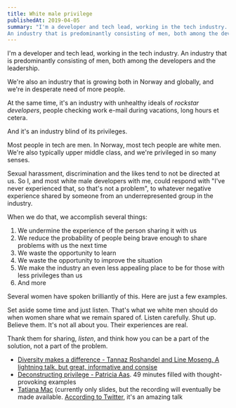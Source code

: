 ```yaml
---
title: White male privilege
publishedAt: 2019-04-05
summary: "I'm a developer and tech lead, working in the tech industry. 
An industry that is predominantly consisting of men, both among the developers and the leadership."
---
```

I'm a developer and tech lead, working in the tech industry. 
An industry that is predominantly consisting of men, both among the developers and the leadership.

We're also an industry that is growing both in Norway and globally, 
and we're in desperate need of more people.

At the same time, it's an industry with unhealthy ideals of _rockstar developers_, people checking work e-mail during vacations, long hours et cetera.

And it's an industry blind of its privileges.

Most people in tech are men. In Norway, most tech people are white men. 
We're also typically upper middle class, and we're privileged in so many senses.

Sexual harassment, discrimination and the likes tend to not be directed at us. 
So I, and most white male developers with me, could respond with "I've never experienced that, so that's not a problem",
to whatever negative experience shared by someone from an underrepresented group in the industry.

When we do that, we accomplish several things:
<ol>
    <li>We undermine the experience of the person sharing it with us</li>
    <li>We reduce the probability of people being brave enough to share problems with us the next time</li>
    <li>We waste the opportunity to learn</li>
    <li>We waste the opportunity to improve the situation</li>
    <li>We make the industry an even less appealing place to be for those with less privileges than us</li>
    <li>And more</li>
</ol>

Several women have spoken brilliantly of this. Here are just a few examples. 

Set aside some time and just listen. That's what we white men should do when women share what we remain spared of.
Listen carefully. Shut up. Believe them. It's not all about you. Their experiences are real. 

Thank them for sharing, _listen_, and think how you can be a part of the solution, not a part of the problem.

<ul>
<li><a href="https://2019.boosterconf.no/talks/1262">Diversity makes a difference - Tannaz Roshandel and Line Moseng. A lightning talk, but great, informative and consise</a></li>
<li><a href="https://www.youtube.com/watch?v=02gpZuK5gF8">Deconstructing privilege - Patricia Aas</a>. 49 minutes filled with thought-provoking examples</li>
<li><a href="https://slides.com/tatianamac/privilege-defines-performance-shared#/">Tatiana Mac</a> (currently only slides, but the recording will eventually be made available. <a href="https://twitter.com/sambreed/status/1113978458311254016">According to Twitter</a>, it's an amazing talk</li>
</ul>
